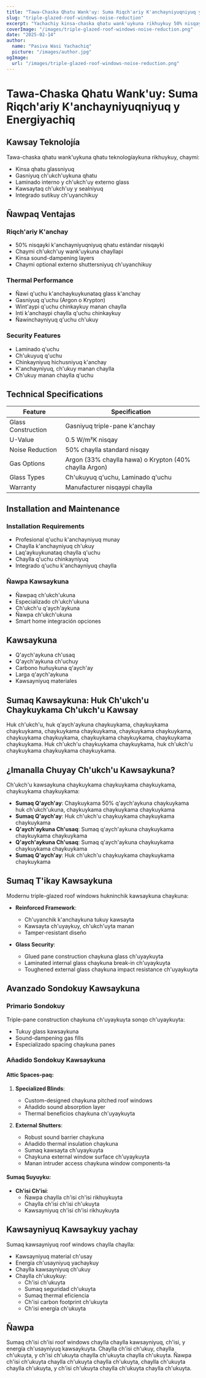 ```yaml
---
title: "Tawa-Chaska Qhatu Wank'uy: Suma Riqch'ariy K'anchayniyuqniyuq y Energiyachiq"
slug: "triple-glazed-roof-windows-noise-reduction"
excerpt: "Yachachiy kinsa-chaska qhatu wank'uykuna rikhuykuy 50% nisqayki k'anchayniyuqniyuq rikhuykuy, chaymi energiyachiq y wasi sutikuy ch'uyanchikuy."
coverImage: "/images/triple-glazed-roof-windows-noise-reduction.png"
date: "2025-02-14"
author:
  name: "Pasiva Wasi Yachachiq"
  picture: "/images/author.jpg"
ogImage:
  url: "/images/triple-glazed-roof-windows-noise-reduction.png"
---
```


# Tawa-Chaska Qhatu Wank'uy: Suma Riqch'ariy K'anchayniyuqniyuq y Energiyachiq

## Kawsay Teknolojía

Tawa-chaska qhatu wank'uykuna qhatu teknologíaykuna rikhuykuy, chaymi:

- Kinsa qhatu glassniyuq
- Gasniyuq ch'ukch'uykuna qhatu
- Laminado interno y ch'ukch'uy externo glass
- Kawsaytaq ch'ukch'uy y sealniyuq
- Integrado sutikuy ch'uyanchikuy

## Ñawpaq Ventajas

### Riqch'ariy K'anchay
- 50% nisqayki k'anchayniyuqniyuq qhatu estándar nisqayki
- Chaymi ch'ukch'uy wank'uykuna chayllapi
- Kinsa sound-dampening layers
- Chaymi optional externo shuttersniyuq ch'uyanchikuy

### Thermal Performance
- Ñawi q'uchu k'anchaykuykunataq glass k'anchay
- Gasniyuq q'uchu (Argon o Krypton)
- Wint'aypi q'uchu chinkaykuy manan chaylla
- Inti k'anchaypi chaylla q'uchu chinkaykuy
- Ñawinchayniyuq q'uchu ch'ukuy

### Security Features
- Laminado q'uchu
- Ch'ukuyuq q'uchu
- Chinkayniyuq hichusniyuq k'anchay
- K'anchayniyuq, ch'ukuy manan chaylla
- Ch'ukuy manan chaylla q'uchu

## Technical Specifications

| Feature | Specification |
|---------|--------------|
| Glass Construction | Gasniyuq triple-pane k'anchay |
| U-Value | 0.5 W/m²K nisqay |
| Noise Reduction | 50% chaylla standard nisqay |
| Gas Options | Argon (33% chaylla hawa) o Krypton (40% chaylla Argon) |
| Glass Types | Ch'ukuyuq q'uchu, Laminado q'uchu |
| Warranty | Manufacturer nisqaypi chaylla |

## Installation and Maintenance

### Installation Requirements
- Profesional q'uchu k'anchayniyuq munay
- Chaylla k'anchayniyuq ch'ukuy
- Laq'aykuykunataq chaylla q'uchu
- Chaylla q'uchu chinkayniyuq
- Integrado q'uchu k'anchayniyuq chaylla

### Ñawpa Kawsaykuna
- Ñawpaq ch'ukch'ukuna
- Especializado ch'ukch'ukuna
- Ch'ukch'u q'aych'aykuna
- Ñawpa ch'ukch'ukuna
- Smart home integración opciones

## Kawsaykuna

- Q'aych'aykuna ch'usaq
- Q'aych'aykuna ch'uchuy
- Carbono huñuykuna q'aych'ay
- Larga q'aych'aykuna
- Kawsayniyuq materiales

## Sumaq Kawsaykuna: Huk Ch'ukch'u Chaykuykama Ch'ukch'u Kawsay

Huk ch'ukch'u, huk q'aych'aykuna chaykuykama, chaykuykama chaykuykama, chaykuykama chaykuykama, chaykuykama chaykuykama, chaykuykama chaykuykama, chaykuykama chaykuykama, chaykuykama chaykuykama. Huk ch'ukch'u chaykuykama chaykuykama, huk ch'ukch'u chaykuykama chaykuykama chaykuykama.

## ¿Imanalla Chuyay Ch'ukch'u Kawsaykuna?

Ch'ukch'u kawsaykuna chaykuykama chaykuykama chaykuykama, chaykuykama chaykuykama:

- **Sumaq Q'aych'ay**: Chaykuykama 50% q'aych'aykuna chaykuykama huk ch'ukch'ukuna, chaykuykama chaykuykama chaykuykama
- **Sumaq Q'aych'ay**: Huk ch'ukch'u chaykuykama chaykuykama chaykuykama
- **Q'aych'aykuna Ch'usaq**: Sumaq q'aych'aykuna chaykuykama chaykuykama chaykuykama
- **Q'aych'aykuna Ch'usaq**: Sumaq q'aych'aykuna chaykuykama chaykuykama chaykuykama
- **Sumaq Q'aych'ay**: Huk ch'ukch'u chaykuykama chaykuykama chaykuykama

## Sumaq T'ikay Kawsaykuna

Modernu triple-glazed roof windows hukninchik kawsaykuna chaykuna:

- **Reinforced Framework**:
  - Ch'uyanchik k'anchaykuna tukuy kawsayta
  - Kawsayta ch'uyaykuy, ch'ukch'uyta manan
  - Tamper-resistant diseño

- **Glass Security**:
  - Glued pane construction chaykuna glass ch'uyaykuyta
  - Laminated internal glass chaykuna break-in ch'uyaykuyta
  - Toughened external glass chaykuna impact resistance ch'uyaykuyta

## Avanzado Sondokuy Kawsaykuna

### Primario Sondokuy
Triple-pane construction chaykuna ch'uyaykuyta sonqo ch'uyaykuyta:
- Tukuy glass kawsaykuna
- Sound-dampening gas fills
- Especializado spacing chaykuna panes

### Añadido Sondokuy Kawsaykuna

#### Attic Spaces-paq:
1. **Specialized Blinds**: 
   - Custom-designed chaykuna pitched roof windows
   - Añadido sound absorption layer
   - Thermal beneficios chaykuna ch'uyaykuyta

2. **External Shutters**:
   - Robust sound barrier chaykuna
   - Añadido thermal insulation chaykuna
   - Sumaq kawsayta ch'uyaykuyta
   - Chaykuna external window surface ch'uyaykuyta
   - Manan intruder access chaykuna window components-ta

#### Sumaq Suyuyku:
- **Ch'isi Ch'isi**: 
  - Ñawpa chaylla ch'isi ch'isi rikhuykuyta
  - Chaylla ch'isi ch'isi ch'ukuyta
  - Kawsayniyuq ch'isi ch'isi rikhuykuyta

## Kawsayniyuq Kawsaykuy yachay

Sumaq kawsayniyuq roof windows chaylla chaylla:
- Kawsayniyuq material ch'usay
- Energía ch'usayniyuq yachaykuy
- Chaylla kawsayniyuq ch'ukuy
- Chaylla ch'ukuykuy:
  - Ch'isi ch'ukuyta
  - Sumaq seguridad ch'ukuyta
  - Sumaq thermal eficiencia
  - Ch'isi carbon footprint ch'ukuyta
  - Ch'isi energía ch'ukuyta

## Ñawpa

Sumaq ch'isi ch'isi roof windows chaylla chaylla kawsayniyuq, ch'isi, y energía ch'usayniyuq kawsaykuyta. Chaylla ch'isi ch'ukuy, chaylla ch'ukuyta, y ch'isi ch'ukuyta chaylla ch'ukuyta chaylla ch'ukuyta. Ñawpa ch'isi ch'ukuyta chaylla ch'ukuyta chaylla ch'ukuyta, chaylla ch'ukuyta chaylla ch'ukuyta, y ch'isi ch'ukuyta chaylla ch'ukuyta chaylla ch'ukuyta.